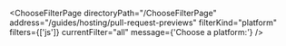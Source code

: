 


<ChooseFilterPage
    directoryPath="/ChooseFilterPage"
    address="/guides/hosting/pull-request-previews"
    filterKind="platform"
    filters={['js']}
    currentFilter="all"
    message={'Choose a platform:'}
/>
